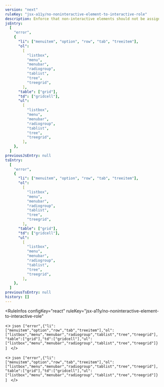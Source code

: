 ```yaml
---
version: "next"
ruleKey: "jsx-a11y/no-noninteractive-element-to-interactive-role"
description: Enforce that non-interactive elements should not be assigned interactive roles
jsEntry:
  [
    "error",
    {
      "li": ["menuitem", "option", "row", "tab", "treeitem"],
      "ol":
        [
          "listbox",
          "menu",
          "menubar",
          "radiogroup",
          "tablist",
          "tree",
          "treegrid",
        ],
      "table": ["grid"],
      "td": ["gridcell"],
      "ul":
        [
          "listbox",
          "menu",
          "menubar",
          "radiogroup",
          "tablist",
          "tree",
          "treegrid",
        ],
    },
  ]
previousJsEntry: null
tsEntry:
  [
    "error",
    {
      "li": ["menuitem", "option", "row", "tab", "treeitem"],
      "ol":
        [
          "listbox",
          "menu",
          "menubar",
          "radiogroup",
          "tablist",
          "tree",
          "treegrid",
        ],
      "table": ["grid"],
      "td": ["gridcell"],
      "ul":
        [
          "listbox",
          "menu",
          "menubar",
          "radiogroup",
          "tablist",
          "tree",
          "treegrid",
        ],
    },
  ]
previousTsEntry: null
history: []
---
```


<RuleInfos 
  configKey="react" 
  ruleKey="jsx-a11y/no-noninteractive-element-to-interactive-role" 
>
  <>
    ```json
    ["error",{"li":["menuitem","option","row","tab","treeitem"],"ol":["listbox","menu","menubar","radiogroup","tablist","tree","treegrid"],"table":["grid"],"td":["gridcell"],"ul":["listbox","menu","menubar","radiogroup","tablist","tree","treegrid"]}]
    ```
  </>

  <>
    ```json
    ["error",{"li":["menuitem","option","row","tab","treeitem"],"ol":["listbox","menu","menubar","radiogroup","tablist","tree","treegrid"],"table":["grid"],"td":["gridcell"],"ul":["listbox","menu","menubar","radiogroup","tablist","tree","treegrid"]}]
    ```
  </>
</RuleInfos>
